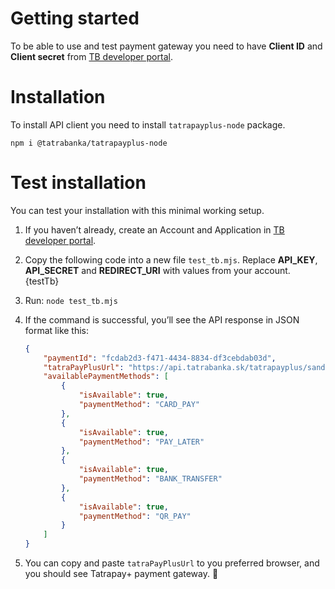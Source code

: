 
# Getting started

To be able to use and test payment gateway you need to have **Client ID** and **Client secret** from [TB developer portal](https://developer.tatrabanka.sk/).

# Installation

To install API client you need to install `tatrapayplus-node` package.
```npm
npm i @tatrabanka/tatrapayplus-node
```

# Test installation

You can test your installation with this minimal working setup.

1. If you haven’t already, create an Account and Application in [TB developer portal](https://developer.tatrabanka.sk/).
2. Copy the following code into a new file `test_tb.mjs`. Replace **API_KEY**, **API_SECRET** and **REDIRECT_URI** with values from your account.
    <CodeBlock language="jsx">{testTb}</CodeBlock>

3. Run: `node test_tb.mjs`
4. If the command is successful, you’ll see the API response in JSON format like this:
    ```json
    {
        "paymentId": "fcdab2d3-f471-4434-8834-df3cebdab03d",
        "tatraPayPlusUrl": "https://api.tatrabanka.sk/tatrapayplus/sandbox/v1/auth?paymentId=xxxx&client_id=xxxx&hmac=xxxx",
        "availablePaymentMethods": [
            {
                "isAvailable": true,
                "paymentMethod": "CARD_PAY"
            },
            {
                "isAvailable": true,
                "paymentMethod": "PAY_LATER"
            },
            {
                "isAvailable": true,
                "paymentMethod": "BANK_TRANSFER"
            },
            {
                "isAvailable": true,
                "paymentMethod": "QR_PAY"
            }
        ]
    }
    ```
5. You can copy and paste `tatraPayPlusUrl` to you preferred browser, and you should see Tatrapay+ payment gateway. 🎉


